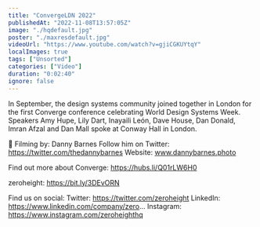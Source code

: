 ```yaml
---
title: "ConvergeLDN 2022"
publishedAt: "2022-11-08T13:57:05Z"
image: "./hqdefault.jpg"
poster: "./maxresdefault.jpg"
videoUrl: "https://www.youtube.com/watch?v=gjiCGKUYtqY"
localImages: true
tags: ["Unsorted"]
categories: ["Video"]
duration: "0:02:40"
ignore: false
---
```


In September, the design systems community joined together in London for the first Converge conference celebrating World Design Systems Week. Speakers Amy Hupe, Lily Dart, Inayaili León, Dave House, Dan Donald, Imran Afzal and Dan Mall spoke at Conway Hall in London.

🎥 Filming by: Danny Barnes
Follow him on Twitter: https://twitter.com/thedannybarnes
Website: www.dannybarnes.photo

Find out more about Converge: https://hubs.li/Q01rLW6H0

zeroheight: https://bit.ly/3DEvORN

Find us on social:
Twitter: https://twitter.com/zeroheight
LinkedIn: https://www.linkedin.com/company/zero...
Instagram: https://www.instagram.com/zeroheighthq
